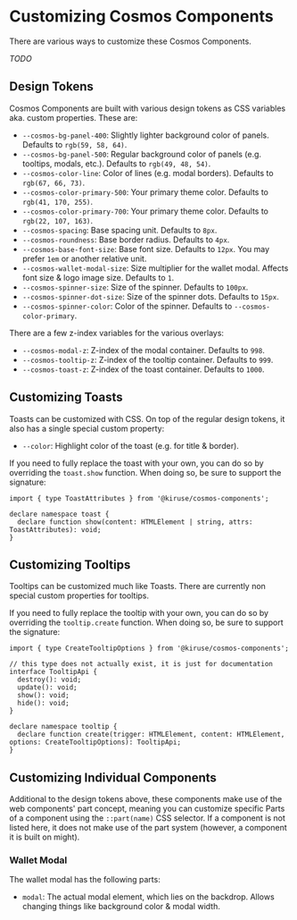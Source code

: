 # Customizing Cosmos Components
There are various ways to customize these Cosmos Components.

*TODO*

## Design Tokens
Cosmos Components are built with various design tokens as CSS variables
aka. custom properties. These are:

- `--cosmos-bg-panel-400`: Slightly lighter background color of panels. Defaults to `rgb(59, 58, 64)`.
- `--cosmos-bg-panel-500`: Regular background color of panels (e.g. tooltips, modals, etc.). Defaults to `rgb(49, 48, 54)`.
- `--cosmos-color-line`: Color of lines (e.g. modal borders). Defaults to `rgb(67, 66, 73)`.
- `--cosmos-color-primary-500`: Your primary theme color. Defaults to `rgb(41, 170, 255)`.
- `--cosmos-color-primary-700`: Your primary theme color. Defaults to `rgb(22, 107, 163)`.
- `--cosmos-spacing`: Base spacing unit. Defaults to `8px`.
- `--cosmos-roundness`: Base border radius. Defaults to `4px`.
- `--cosmos-base-font-size`: Base font size. Defaults to `12px`. You may prefer `1em` or another relative unit.
- `--cosmos-wallet-modal-size`: Size multiplier for the wallet modal. Affects font size & logo image size. Defaults to `1`.
- `--cosmos-spinner-size`: Size of the spinner. Defaults to `100px`.
- `--cosmos-spinner-dot-size`: Size of the spinner dots. Defaults to `15px`.
- `--cosmos-spinner-color`: Color of the spinner. Defaults to `--cosmos-color-primary`.

There are a few z-index variables for the various overlays:

- `--cosmos-modal-z`: Z-index of the modal container. Defaults to `998`.
- `--cosmos-tooltip-z`: Z-index of the tooltip container. Defaults to `999`.
- `--cosmos-toast-z`: Z-index of the toast container. Defaults to `1000`.

## Customizing Toasts
Toasts can be customized with CSS. On top of the regular design tokens,
it also has a single special custom property:

- `--color`: Highlight color of the toast (e.g. for title & border).

If you need to fully replace the toast with your own, you can do so by
overriding the `toast.show` function. When doing so, be sure to support
the signature:

```tsx
import { type ToastAttributes } from '@kiruse/cosmos-components';

declare namespace toast {
  declare function show(content: HTMLElement | string, attrs: ToastAttributes): void;
}
```

## Customizing Tooltips
Tooltips can be customized much like Toasts. There are currently non
special custom properties for tooltips.

If you need to fully replace the tooltip with your own, you can do so by
overriding the `tooltip.create` function. When doing so, be sure to support
the signature:

```tsx
import { type CreateTooltipOptions } from '@kiruse/cosmos-components';

// this type does not actually exist, it is just for documentation
interface TooltipApi {
  destroy(): void;
  update(): void;
  show(): void;
  hide(): void;
}

declare namespace tooltip {
  declare function create(trigger: HTMLElement, content: HTMLElement, options: CreateTooltipOptions): TooltipApi;
}
```

## Customizing Individual Components
Additional to the design tokens above, these components make use of the
web components' part concept, meaning you can customize specific Parts
of a component using the `::part(name)` CSS selector. If a component is
not listed here, it does not make use of the part system (however, a
component it is built on might).

### Wallet Modal
The wallet modal has the following parts:

- `modal`: The actual modal element, which lies on the backdrop. Allows
  changing things like background color & modal width.
